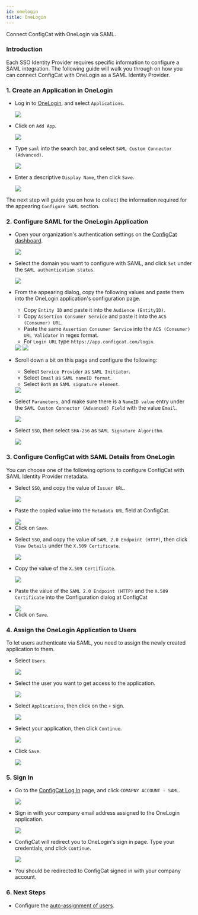 ```yaml
---
id: onelogin
title: OneLogin
---
```



Connect ConfigCat with OneLogin via SAML.

### Introduction
Each SSO Identity Provider requires specific information to configure a SAML integration. The following guide will walk you through on how you can connect ConfigCat with OneLogin as a SAML Identity Provider.

### 1. Create an Application in OneLogin

- Log in to <a href="https://app.onelogin.com/login" target="_blank">OneLogin</a>, and select `Applications`.

  <img class="saml-tutorial-img" src="/static/assets/saml/onelogin/applications.png" />

- Click on `Add App`.

  <img class="saml-tutorial-img" src="/static/assets/saml/onelogin/add_app.png" />

- Type `saml` into the search bar, and select `SAML Custom Connector (Advanced)`.

  <img class="saml-tutorial-img" src="/static/assets/saml/onelogin/select_app.png" />

- Enter a descriptive `Display Name`, then click `Save`.

  <img class="saml-tutorial-img" src="/static/assets/saml/onelogin/app_name.png" />

The next step will guide you on how to collect the information required for the appearing `Configure SAML` section.

### 2. Configure SAML for the OneLogin Application
- Open your organization's authentication settings on the <a href="https://app.configcat.com/organization/authentication" target="_blank">ConfigCat dashboard</a>.

  <img class="saml-tutorial-img" src="/static/assets/saml/dashboard/authentication.png" />

- Select the domain you want to configure with SAML, and click `Set` under the `SAML authentication status`.

  <img class="saml-tutorial-img" src="/static/assets/saml/dashboard/domains.png" />

- From the appearing dialog, copy the following values and paste them into the OneLogin application's configuration page.
    - Copy `Entity ID` and paste it into the `Audience (EntityID)`.
    - Copy `Assertion Consumer Service` and paste it into the `ACS (Consumer) URL`.
    - Paste the same `Assertion Consumer Service` into the `ACS (Consumer) URL Validator` in regex format.
    - For `Login URL` type `https://app.configcat.com/login`.

    <img class="saml-tutorial-img" src="/static/assets/saml/dashboard/saml_config.png" />

    <img class="saml-tutorial-img" src="/static/assets/saml/onelogin/saml_config.png" />

- Scroll down a bit on this page and configure the following:
    - Select `Service Provider` as `SAML Initiator`.
    - Select `Email` as `SAML nameID format`.
    - Select `Both` as `SAML signature element`.

    <img class="saml-tutorial-img" src="/static/assets/saml/onelogin/saml_config2.png" />

- Select `Parameters`, and make sure there is a `NameID value` entry under the `SAML Custom Connector (Advanced) Field` with the value `Email`.

  <img class="saml-tutorial-img" src="/static/assets/saml/onelogin/name_id.png" />

- Select `SSO`, then select `SHA-256` as `SAML Signature Algorithm`.

  <img class="saml-tutorial-img" src="/static/assets/saml/onelogin/sso_signing_algo.png" />

### 3. Configure ConfigCat with SAML Details from OneLogin

You can choose one of the following options to configure ConfigCat with SAML Identity Provider metadata.

<Tabs>
  <TabItem value="metadataUrl" label="Metadata URL" default>
    <ul>
      <li>
        <p>Select <code>SSO</code>, and copy the value of <code>Issuer URL</code>.</p>
        <img class="saml-tutorial-img" src="/static/assets/saml/onelogin/sso_config.png" />
      </li>
      <li>
        <p>Paste the copied value into the <code>Metadata URL</code> field at ConfigCat.</p>
        <img class="saml-tutorial-img" src="/static/assets/saml/onelogin/cc_meta_url.png" />
      </li>
      <li>
        Click on <code>Save</code>.
      </li>
    </ul>
  </TabItem>
  <TabItem value="manual" label="Manual Configuration">
    <ul>
      <li>
        <p>Select <code>SSO</code>, and copy the value of <code>SAML 2.0 Endpoint (HTTP)</code>, then click <code>View Details</code> under the <code>X.509 Certificate</code>.</p>
        <img class="saml-tutorial-img" src="/static/assets/saml/onelogin/sso_config_manual.png" />
      </li>
      <li>
        <p>Copy the value of the <code>X.509 Certificate</code>.</p>
        <img class="saml-tutorial-img" src="/static/assets/saml/onelogin/cert.png" />
      </li>
      <li>
        <p>Paste the value of the <code>SAML 2.0 Endpoint (HTTP)</code> and the <code>X.509 Certificate</code> into the Configuration dialog at ConfigCat</p>
        <img class="saml-tutorial-img" src="/static/assets/saml/onelogin/cc_manual.png" />
      </li>
      <li>
        Click on <code>Save</code>.
      </li>
    </ul>
  </TabItem>
</Tabs>

### 4. Assign the OneLogin Application to Users
To let users authenticate via SAML, you need to assign the newly created application to them.

- Select `Users`.

  <img class="saml-tutorial-img" src="/static/assets/saml/onelogin/users.png" />

- Select the user you want to get access to the application.

  <img class="saml-tutorial-img" src="/static/assets/saml/onelogin/select_user.png" />

- Select `Applications`, then click on the `+` sign.

  <img class="saml-tutorial-img" src="/static/assets/saml/onelogin/add_application.png" />

- Select your application, then click `Continue`.

  <img class="saml-tutorial-img" src="/static/assets/saml/onelogin/app_added.png" />

- Click `Save`.

  <img class="saml-tutorial-img" src="/static/assets/saml/onelogin/app_details.png" />

### 5. Sign In
- Go to the <a href="https://app.configcat.com/login" target="_blank">ConfigCat Log In</a> page, and click `COMAPNY ACCOUNT - SAML`.
  
  <img class="saml-tutorial-img" src="/static/assets/saml/dashboard/saml_login.png" />

- Sign in with your company email address assigned to the OneLogin application.

  <img class="saml-tutorial-img" src="/static/assets/saml/dashboard/company_email.png" />

- ConfigCat will redirect you to OneLogin's sign in page. Type your credentials, and click `Continue`.

  <img class="saml-tutorial-img" src="/static/assets/saml/onelogin/login.png" />

- You should be redirected to ConfigCat signed in with your company account.

### 6. Next Steps

- Configure the [auto-assignment of users](../../auto-assign-users).